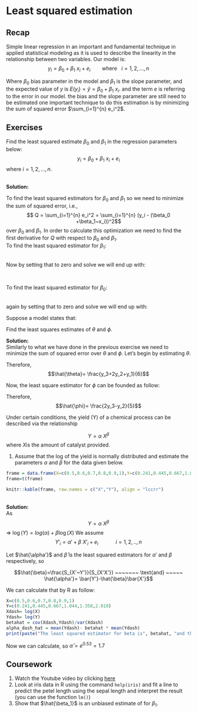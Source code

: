 # Least squared estimation

## Recap
Simple linear regression in an important and fundamental technique in applied statistical modeling as it is used to describe the linearity in the relationship between two variables. 
Our model is: 
$$y_i=\beta_0+\beta_1~x_i+e_i ~~~~~~~~\text{where}~~~ i=1,2,...,n$$

Where $\beta_0$ bias parameter in the model and $\beta_1$ is the slope parameter, and the expected value of $y$ is $E(y_i)=\hat{y}= \beta_0+\beta_1~x_i$. and the term $e$ is referring to the error in our model. the bias and the slope parameter are still need to be estimated one important technique to do this estimation is by minimizing the sum of squared error $\sum_{i=1}^{n} e_i^2$. 


## Exercises





::: {.exercise}
Find the least squared estimate $\beta_0$ and $\beta_1$ in the regression parameters below:
$$y_i = \beta_0 +\beta_1~x_i+e_i$$
where $i =1,2, ... , n$.

:::

\
**Solution:**
\


To find the least squared estimators for $\beta_0$ and $\beta_1$ so we need to minimize the sum of squared error, i.e.,
$$ Q = \sum_{i=1}^{n} e_i^2 = \sum_{i=1}^{n} (y_i - (\beta_0 +\beta_1~x_i))^2$$
over  $\beta_0$ and $\beta_1$.  In order to calculate this optimization we need to find the first derivative for $Q$ with respect to $\beta_0$ and $\beta_1$.
\
To find the least squared estimator for $\beta_1$:
\

\begin{align}
    &\frac{\partial}{\partial~\beta_1}~\sum_{i=1}^{n} (y_i - (\beta_0+\beta_1~x_i))^2\\
    &= 2 \sum_{i=1}^{n} x_i (y_i - (\beta_0 +\beta_1~x_i))\\
    &= 2(\sum_{i=1}^{n} x_i~y_i -~\beta_0~ \sum_{i=1}^{n}~x_i + ~\beta_1~\sum_{i=1}^{n}~x_i^2)
    
\end{align}
\
Now by setting that to zero and solve we will end up with:
\

\begin{align}
     \hat{\beta_1} = \frac{\sum_{i=1}^{n}(x_i-\bar{x})(y_i-\bar{y})}{\sum_{i=1}^{n}(x_i-\bar{x})^2}
    
\end{align}
\

To find the least squared estimator for $\beta_0$:
\

\begin{align}
    &\frac{\partial}{\partial~\beta_0}~\sum_{i=1}^{n} (y_i - (\beta_0+\beta_1~x_i))^2\\
    &=  \sum_{i=1}^{n} (y_i - (\beta_0 +\beta_1~x_i))\\
    &= n\bar{y} -n\beta_0 - n~\beta_1~\bar{x}
    
\end{align}
\
again by setting that to zero and solve we will end up with:
\

\begin{align}
     \hat{\beta_0} = \bar{y} -\beta_1~\bar{x}
    
\end{align}


::: {.exercise}
Suppose a model states that:
:::
\begin{align}

    &E(y_1) = \theta,\\
    &E(y_2) = 2~\theta − \phi,\\
    &E(y_3) = \theta + 2~\phi.
    
\end{align}

Find the least squares estimates of $\theta$ and $\phi$.

**Solution:**
\
Similarly to what we have done in the previous exercise  we need to minimize the sum of squared error over $\theta$ and $\phi$. Let's begin by estimating $\theta$. 

\begin{align}

    &\frac{\partial}{\partial~\theta}~\sum_{i=1}^{n}(y_i - E(y_i))^2\\
    
    =& \frac{\partial}{\partial~\theta}  ((y_1 - \theta)^2 +(y_2 -2\theta + \phi)^2 +(y_3-\theta-2\phi)^2)\\
    =& -2(y_1 - \theta) - 4(y_2 -2\theta + \phi) - 2(y_3-\theta-2\phi)\\
    =& -2y_1 + 2\theta -4y_2+8\theta-4\phi -2y_3+2\theta+4\phi\\
    =& 12\theta - 2y_1-4y_2-2y_3
    
\end{align}

Therefore, 
$$\hat{\theta}= \frac{y_3+2y_2+y_1}{6}$$

Now, the least square estimator for $\phi$ can be founded as follow:

\begin{align}

    &\frac{\partial}{\partial~\phi}~\sum_{i=1}^{n}(y_i - E(y_i))^2\\
    
    =& \frac{\partial}{\partial~\phi}  ((y_1 - \theta)^2 +(y_2 -2\theta + \phi)^2 +(y_3-\theta-2\phi)^2)\\
    =& 2(y_2 -2\theta + \phi) - 4(y_3-\theta-2\phi)\\
    =& 2y_2 -4\theta +2\phi -4y_3+4\theta+8\phi\\
    =& 10\phi + 2y_2-4y_3
    
\end{align}

Therefore, 
$$\hat{\phi}= \frac{2y_3-y_2}{5}$$

::: {.exercise}
Under certain conditions, the yield (Y) of a chemical process can be described via the relationship
:::
$$Y = \alpha~X^\beta$$
where $X$is the amount of catalyst provided.

1. Assume that the log of the yield is normally distributed and estimate the parameters $\alpha$ and $\beta$ for the data given below.
```r
frame = data.frame(X=c(0.5,0.6,0.7,0.8,0.9,1),Y=c(0.241,0.445,0.667,1.044,1.358,2.010))
frame=t(frame)

knitr::kable(frame, raw.names = c("X","Y"), align = "lccrr")
```

\
**Solution:**
\
As $$Y = \alpha~X^\beta$$ $\Rightarrow$ $\log(Y)=log(\alpha)+\beta\log(X)$
We assume
$$Y'_i= \alpha'+\beta~X'_i+e_i ~ ~ ~ ~ ~ ~ ~ ~ ~ ~ ~ ~ i=1,2,..,n $$

Let $\hat{\alpha'}$ and $\hat{\beta}$ is the least squared estimators for $\alpha'$ and $\beta$  respectively, so

$$\hat{\beta}=\frac{S_{X'~Y'}}{S_{X'X'}} ~~~~~~~ \text{and} ~~~~~ \hat{\alpha'}= \bar{Y'}-\hat{\beta}\bar{X'}$$

We can calculate that by R as follow:
```r
X=c(0.5,0.6,0.7,0.8,0.9,1)
Y=c(0.241,0.445,0.667,1.044,1.358,2.010)
Xdash= log(X)
Ydash= log(Y)
betahat = cov(Xdash,Ydash)/var(Xdash)
alpha_dash_hat = mean(Ydash)- betahat * mean(Ydash)
print(paste("The least squared estimator for beta is", betahat, "and the least squared estimator for log alpha is", alpha_dash_hat))

```

Now we can calculate, so $\hat{\alpha}= e^{0.53} = 1.7$

## Coursework
1. Watch the Youtube video by clicking [here](https://www.youtube.com/watch?v=PaFPbb66DxQ)
2. Look at iris data in R using the command `help(iris)` and fit a line to predict the petel length using the sepal length and interpret the result (you can use the function `lm()`)
3. 	Show that $\hat{\beta_1}$ is an unbiased estimate of for $\beta_1$.


